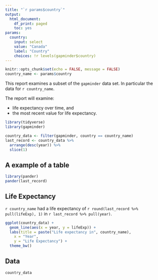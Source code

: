 ```yaml
---
title: "`r params$country`"
output:
  html_document:
    df_print: paged
    toc: yes
params:
  country:
    input: select
    value: "Canada"
    label: "Country"
    choices: !r levels(gapminder$country)
---
```


```r
knitr::opts_chunk$set(echo = FALSE, message = FALSE)
country_name <- params$country
```

This report examines a subset of the `gapminder` data set.  In particular the data for `r country_name`.

The report will examine:

* life expectancy over time, and 
* the most recent value for life expectancy.

```r
library(tidyverse)
library(gapminder)

country_data <- filter(gapminder, country == country_name)
last_record <- country_data %>%
  arrange(desc(year)) %>%
  slice(1)
```


## A example of a table

```r
library(pander)
pander(last_record)
```


## Life Expectancy

`r country_name` had a life expectancy of `r round(last_record %>% pull(lifeExp), 1)` in `r last_record %>% pull(year)`.

```r
ggplot(country_data) + 
  geom_line(aes(x = year, y = lifeExp)) +
  labs(title = paste("Life expectancy in", country_name),
    x = "Year",
    y = "Life Expectancy") +
  theme_bw()
```

## Data

```r
country_data
```
